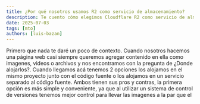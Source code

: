 ```yaml
---
title: ¿Por qué nosotros usamos R2 como servicio de almacenamiento?
description: Te cuento cómo elegimos Cloudflare R2 como servicio de almacenamiento de objetos, para la página web de la comunidad.
date: 2025-07-03
tags: [mto]
authors: [luis-bazan]
---
```


Primero que nada te daré un poco de contexto. Cuando nosotros hacemos una página web casi siempre queremos agregar contenido en ella como imagenes, videos o archivos y nos encontramos con la pregunta de ¿Donde alojarlos?. Cuando llegamos acá tenemos 2 opciones los alojamos en el mismo proyecto junto con el código fuente o los alojamos en un servicio separado al código fuente. Ambos tienen sus pros y contras, la primera opción es más simple y conveniente, ya que al utilizar un sistema de control de versiones tenemos mejor control para llevar las imagenes a la par que el
